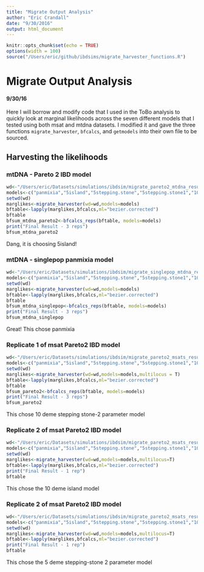 ```yaml
---
title: "Migrate Output Analysis"
author: "Eric Crandall"
date: "9/30/2016"
output: html_document
---
```


```r
knitr::opts_chunk$set(echo = TRUE)
options(width = 100)
source("/Users/eric/github/ibdsims/migrate_harvester_functions.R")
```

# Migrate Output Analysis
#### 9/30/16
Here I will borrow and modify code that I used in the ToBo analysis to quickly look at marginal likelihoods across the seven different models that I tested using both msat and mtdna datasets. I modified it and gave the three functions `migrate_harvester`, `bfcalcs`, and `getmodels` into their own file to be sourced.

## Harvesting the likelihoods
### mtDNA - Pareto 2 IBD model
```r
wd<-"/Users/eric/Datasets/simulations/ibdsim/migrate_pareto2_mtdna_results"
models<-c("panmixia","5island","5stepping.stone","5stepping.stone1","10island","10stepping.stone","10stepping.stone1")
setwd(wd)
marglikes<-migrate_harvester(wd=wd,models=models)
bftable<-lapply(marglikes,bfcalcs,ml="bezier.corrected")
bftable
bfsum_mtdna_pareto2<-bfcalcs_reps(bftable, models=models)
print("Final Result - 3 reps")
bfsum_mtdna_pareto2

```
Dang, it is choosing 5island!

### mtDNA - singlepop panmixia model
```r
wd<-"/Users/eric/Datasets/simulations/ibdsim/migrate_singlepop_mtdna_results"
models<-c("panmixia","5island","5stepping.stone","5stepping.stone1","10island","10stepping.stone","10stepping.stone1")
setwd(wd)
marglikes<-migrate_harvester(wd=wd,models=models)
bftable<-lapply(marglikes,bfcalcs,ml="bezier.corrected")
bftable
bfsum_mtdna_singlepop<-bfcalcs_reps(bftable, models=models)
print("Final Result - 3 reps")
bfsum_mtdna_singlepop


```
Great! This chose panmixia


### Replicate 1 of msat Pareto2 IBD model
```r
wd<-"/Users/eric/Datasets/simulations/ibdsim/migrate_pareto2_msats_results_rep1"
models<-c("panmixia","5island","5stepping.stone","5stepping.stone1","10island","10stepping.stone","10stepping.stone1")
setwd(wd)
marglikes<-migrate_harvester(wd=wd,models=models,multilocus = T)
bftable<-lapply(marglikes,bfcalcs,ml="bezier.corrected")
bftable
bfsum_pareto2<-bfcalcs_reps(bftable, models=models)
print("Final Result - 3 reps")
bfsum_pareto2

```
This chose 10 deme stepping stone-2 parameter model

### Replicate 2 of msat Pareto2 IBD model
```r
wd<-"/Users/eric/Datasets/simulations/ibdsim/migrate_pareto2_msats_results_rep2"
models<-c("panmixia","5island","5stepping.stone","5stepping.stone1","10island","10stepping.stone","10stepping.stone1")
setwd(wd)
marglikes<-migrate_harvester(wd=wd,models=models,multilocus=T)
bftable<-lapply(marglikes,bfcalcs,ml="bezier.corrected")
print("Final Result - 1 rep")
bftable


```
This chose the 10 deme island model

### Replicate 2 of msat Pareto2 IBD model
```r
wd<-"/Users/eric/Datasets/simulations/ibdsim/migrate_pareto2_msats_results_rep3"
models<-c("panmixia","5island","5stepping.stone","5stepping.stone1","10island","10stepping.stone","10stepping.stone1")
setwd(wd)
marglikes<-migrate_harvester(wd=wd,models=models,multilocus=T)
bftable<-lapply(marglikes,bfcalcs,ml="bezier.corrected")
print("Final Result - 1 rep")
bftable


```
This chose the 5 deme stepping-stone 2 parameter model

